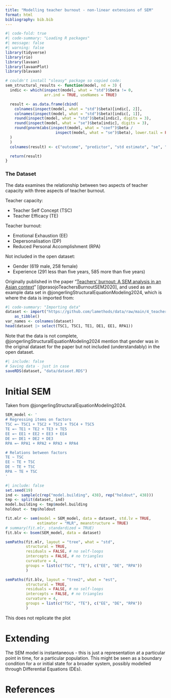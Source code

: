```yaml
---
title: "Modelling teacher burnout - non-linear extensions of SEM"
format: html
bibliography: bib.bib
---
```


``` r
#| code-fold: true
#| code-summary: "Loading R packages"
#| message: false
#| warning: false
library(tidyverse)
library(rio)
library(lavaan)
library(lavaanPlot)
library(blavaan)

# couldn't install "sleasy" package so copied code:
sem_structural_results <- function(model, nd = 3) {
  indic <- which(inspect(model, what = "std")$beta != 0,
                 arr.ind = TRUE, useNames = TRUE)

  result <- as.data.frame(cbind(
    colnames(inspect(model, what = "std")$beta)[indic[, 2]],
    colnames(inspect(model, what = "std")$beta)[indic[, 1]],
    round(inspect(model, what = "std")$beta[indic], digits = 3),
    round(inspect(model, what = "se")$beta[indic], digits = 3),
    round(pnorm(abs(inspect(model, what = "coef")$beta /
                      inspect(model, what = "se")$beta), lower.tail = FALSE)[indic], digits = 3)
  )
  )
  colnames(result) <- c("outcome", "predictor", "std estimate", "se", "p-value")

  return(result)
}
```

### The Dataset

The data examines the relationship between two aspects of teacher capacity with three aspects of teacher burnout. 

Teacher capacity: 

- Teacher Self Concept (TSC)
- Teacher Efficacy (TE)

Teacher burnout:

- Emotional Exhaustion (EE)
- Depersonalisation (DP)
- Reduced Personal Accomplishment (RPA)

Not included in the open dataset:

- Gender (619 male, 258 female)
- Experience (291 less than five years, 585 more than five years)

Originally published in the paper "[Teachers' burnout: A SEM analysis in an Asian context](https://www.sciencedirect.com/science/article/pii/S2405844019368033)" [@prasojoTeachersBurnoutSEM2020], and used as an example data set in @jongerlingStructuralEquationModeling2024, which is where the data is imported from:

``` r
#| code-summary: "Importing data"
dataset <- import("https://github.com/lamethods/data/raw/main/4_teachersBurnout/2.%20Response.xlsx") |> 
    as_tibble()
var_names <- colnames(dataset)
head(dataset |> select(TSC1, TSC1, TE1, DE1, EE1, RPA1))
```

Note that the data is not complete, @jongerlingStructuralEquationModeling2024 mention that gender was in the original dataset for the paper but not included (understandably) in the open dataset. 

``` r
#| include: false
# Saving data - just in case
saveRDS(dataset, "data/dataset.RDS")
```

# Initial SEM

Taken from @jongerlingStructuralEquationModeling2024. 

``` r
SEM_model <- '
# Regressing items on factors 
TSC =~ TSC1 + TSC2 + TSC3 + TSC4 + TSC5
TE =~ TE1 + TE2 + TE3 + TE5
EE =~ EE1 + EE2 + EE3 + EE4
DE =~ DE1 + DE2 + DE3
RPA =~ RPA1 + RPA2 + RPA3 + RPA4

# Relations between factors
TE ~ TSC
EE ~ TE + TSC
DE ~ TE + TSC
RPA ~ TE + TSC
'
```

``` r
#| include: false
set.seed(19)
ind <- sample(c(rep("model.building", 438), rep("holdout", 438)))
tmp <- split(dataset, ind)
model.building <- tmp$model.building
holdout <- tmp$holdout
```

``` r
fit.mlr <- sem(model = SEM_model, data = dataset, std.lv = TRUE,
              estimator = "MLR", meanstructure = TRUE)
# summary(fit.mlr, standardized = TRUE)
fit.blv <- bsem(SEM_model, data = dataset)
```

``` r
semPaths(fit.mlr, layout = "tree", what = "std", 
         structural = TRUE, 
         residuals = FALSE, # no self-loops
         intercepts = FALSE, # no triangles
         curvature = 4,
         groups = list(c("TSC", "TE"), c("EE", "DE", "RPA"))
         )

semPaths(fit.blv, layout = "tree2", what = "est", 
         structural = TRUE, 
         residuals = FALSE, # no self-loops
         intercepts = FALSE, # no triangles
         curvature = 4,
         groups = list(c("TSC", "TE"), c("EE", "DE", "RPA"))
         )


```

This does not replicate the plot

# Extending

The SEM model is instantaneous - this is just a representation at a particular point in time, for a particular population. This might be seen as a boundary condition for a or initial state for a broader system, possibly modelled through Differential Equations (DEs).



# References